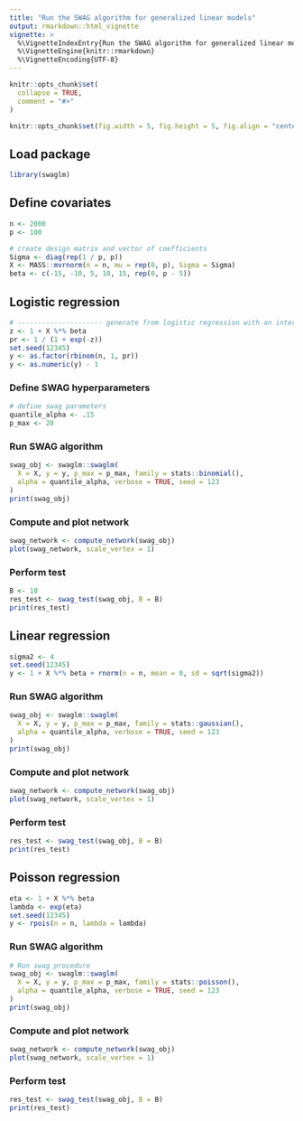 ```yaml
---
title: "Run the SWAG algorithm for generalized linear models"
output: rmarkdown::html_vignette
vignette: >
  %\VignetteIndexEntry{Run the SWAG algorithm for generalized linear models}
  %\VignetteEngine{knitr::rmarkdown}
  %\VignetteEncoding{UTF-8}
---
```


```r
knitr::opts_chunk$set(
  collapse = TRUE,
  comment = "#>"
)

knitr::opts_chunk$set(fig.width = 5, fig.height = 5, fig.align = "center")
```


## Load package
```r
library(swaglm)
```



## Define covariates
```r
n <- 2000
p <- 100

# create design matrix and vector of coefficients
Sigma <- diag(rep(1 / p, p))
X <- MASS::mvrnorm(n = n, mu = rep(0, p), Sigma = Sigma)
beta <- c(-15, -10, 5, 10, 15, rep(0, p - 5))
```

## Logistic regression
```r
# --------------------- generate from logistic regression with an intercept of one
z <- 1 + X %*% beta
pr <- 1 / (1 + exp(-z))
set.seed(12345)
y <- as.factor(rbinom(n, 1, pr))
y <- as.numeric(y) - 1
```

### Define SWAG hyperparameters
```r
# define swag parameters
quantile_alpha <- .15
p_max <- 20
```

### Run SWAG algorithm
```r
swag_obj <- swaglm::swaglm(
  X = X, y = y, p_max = p_max, family = stats::binomial(),
  alpha = quantile_alpha, verbose = TRUE, seed = 123
)
print(swag_obj)
```

### Compute and plot network
```r
swag_network <- compute_network(swag_obj)
plot(swag_network, scale_vertex = 1)
```

### Perform test
```r
B <- 10
res_test <- swag_test(swag_obj, B = B)
print(res_test)
```


## Linear regression

```r
sigma2 <- 4
set.seed(12345)
y <- 1 + X %*% beta + rnorm(n = n, mean = 0, sd = sqrt(sigma2))
```

### Run SWAG algorithm
```r
swag_obj <- swaglm::swaglm(
  X = X, y = y, p_max = p_max, family = stats::gaussian(),
  alpha = quantile_alpha, verbose = TRUE, seed = 123
)
print(swag_obj)
```

### Compute and plot network
```r
swag_network <- compute_network(swag_obj)
plot(swag_network, scale_vertex = 1)
```

### Perform test
```r
res_test <- swag_test(swag_obj, B = B)
print(res_test)
```


## Poisson regression
```r
eta <- 1 + X %*% beta
lambda <- exp(eta)
set.seed(12345)
y <- rpois(n = n, lambda = lambda)
```

### Run SWAG algorithm
```r
# Run swag procedure
swag_obj <- swaglm::swaglm(
  X = X, y = y, p_max = p_max, family = stats::poisson(),
  alpha = quantile_alpha, verbose = TRUE, seed = 123
)
print(swag_obj)
```

### Compute and plot network
```r
swag_network <- compute_network(swag_obj)
plot(swag_network, scale_vertex = 1)
```

### Perform test
```r
res_test <- swag_test(swag_obj, B = B)
print(res_test)
```
